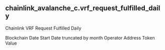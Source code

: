 ## chainlink_avalanche_c.vrf_request_fulfilled_daily 
Chainlink VRF Request Fulfilled Daily


<ParamField path="blockchain">
Blockchain
</ParamField>
<ParamField path="date_start">
Date Start
</ParamField>
<ParamField path="date_month">
Date truncated by month
</ParamField>
<ParamField path="operator_address">
Operator Address
</ParamField>
<ParamField path="token_value">
Token Value
</ParamField>
